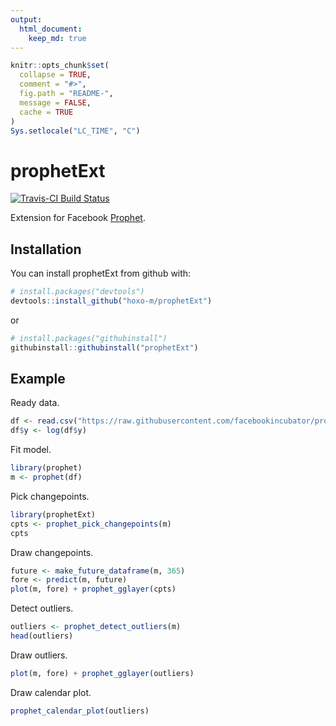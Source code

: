 ```yaml
---
output: 
  html_document:
    keep_md: true
---
```


<!-- README.md is generated from README.Rmd. Please edit that file -->

```r
knitr::opts_chunk$set(
  collapse = TRUE,
  comment = "#>",
  fig.path = "README-",
  message = FALSE,
  cache = TRUE
)
Sys.setlocale("LC_TIME", "C")
```

# prophetExt

[![Travis-CI Build Status](https://travis-ci.org/hoxo-m/prophetExt.svg?branch=master)](https://travis-ci.org/hoxo-m/prophetExt)

Extension for Facebook [Prophet](https://github.com/facebookincubator/prophet).

## Installation

You can install prophetExt from github with:

```r
# install.packages("devtools")
devtools::install_github("hoxo-m/prophetExt")
```

or

```r
# install.packages("githubinstall")
githubinstall::githubinstall("prophetExt")
```

## Example

Ready data.

```r
df <- read.csv("https://raw.githubusercontent.com/facebookincubator/prophet/master/examples/example_wp_peyton_manning.csv")
df$y <- log(df$y)
```

Fit model.

```r
library(prophet)
m <- prophet(df)
```

Pick changepoints.

```r
library(prophetExt)
cpts <- prophet_pick_changepoints(m)
cpts
```

Draw changepoints.

```r
future <- make_future_dataframe(m, 365)
fore <- predict(m, future)
plot(m, fore) + prophet_gglayer(cpts)
```

Detect outliers.

```r
outliers <- prophet_detect_outliers(m)
head(outliers)
```

Draw outliers.

```r
plot(m, fore) + prophet_gglayer(outliers)
```

Draw calendar plot.

```r
prophet_calendar_plot(outliers)
```

